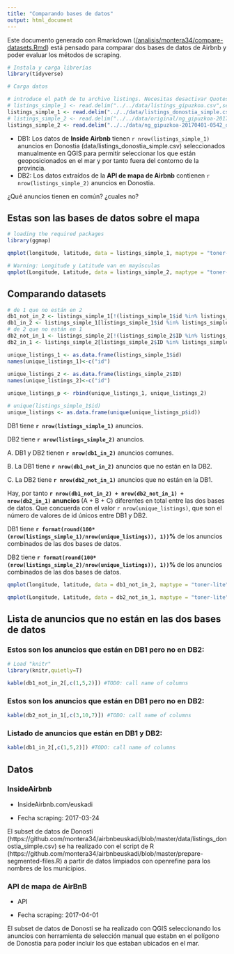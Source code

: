 ```yaml
---
title: "Comparando bases de datos"
output: html_document
---
```


Este documento generado con Rmarkdown ([/analisis/montera34/compare-datasets.Rmd](https://github.com/montera34/airbnbeuskadi/blob/master/analisis/montera34/compare-datasets.Rmd)) está pensado para comparar dos bases de datos de Airbnb y poder evaluar los métodos de scraping.  

```r

# Instala y carga librerías
library(tidyverse)

# Carga datos

# introduce el path de tu archivo listings. Necesitas desactivar Quotes, porque el texto incluye \"
# listings_simple_1 <- read.delim("../../data/listings_gipuzkoa.csv",sep = ",")
listings_simple_1 <- read.delim("../../data/listings_donostia_simple.csv",sep = ",")
# listings_simple_2 <- read.delim("../../data/original/ng_gipuzkoa-20170401-0542.csv",sep = ",")
listings_simple_2 <- read.delim("../../data/ng_gipuzkoa-20170401-0542_donostia.csv",sep = ",")
```

+ DB1: Los datos de **Inside Airbnb** tienen `r nrow(listings_simple_1)` anuncios en Donostia (data/listings_donostia_simple.csv) seleccionados manualmente en QGIS para permitir seleccionar los que están geoposicionados en el mar y por tanto fuera del contorno de la provincia.
+ DB2: Los datos extraídos de la **API de mapa de Airbnb** contienen `r nrow(listings_simple_2)` anuncios en Donostia.

¿Qué anuncios tienen en común? ¿cuales no?

## Estas son las bases de datos sobre el mapa

```r
# loading the required packages
library(ggmap)

qmplot(longitude, latitude, data = listings_simple_1, maptype = "toner-lite", color = I("red"),alpha = I(.2)) + labs(title= "DB1: data set 1" )

# Warning: Longitude y Latitude van en mayúsculas
qmplot(Longitude, Latitude, data = listings_simple_2, maptype = "toner-lite", color = I("blue"),alpha = I(.2)) + labs(title= "DB2: data set 2" )
```

## Comparando datasets

```r
# de 1 que no están en 2
db1_not_in_2 <- listings_simple_1[!(listings_simple_1$id %in% listings_simple_2$ID),]
db1_in_2 <- listings_simple_1[listings_simple_1$id %in% listings_simple_2$ID,]
# de 2 que no están en 1
db2_not_in_1 <- listings_simple_2[!(listings_simple_2$ID %in% listings_simple_1$id),]
db2_in_1 <- listings_simple_2[listings_simple_2$ID %in% listings_simple_1$id,]
```


```r
unique_listings_1 <- as.data.frame(listings_simple_1$id)
names(unique_listings_1)<-c("id")
                         
unique_listings_2 <- as.data.frame(listings_simple_2$ID)
names(unique_listings_2)<-c("id")

unique_listings_p <- rbind(unique_listings_1, unique_listings_2)

# unique(listings_simple_1$id)
unique_listings <- as.data.frame(unique(unique_listings_p$id))
```

DB1 tiene **`r nrow(listings_simple_1)`** anuncios.

DB2 tiene **`r nrow(listings_simple_2)`** anuncios.

A. DB1 y DB2 tienen **`r nrow(db1_in_2)`** anuncios comunes.

B. La DB1 tiene **`r nrow(db1_not_in_2)`** anuncios que no están en la DB2.

C. La DB2 tiene **`r nrow(db2_not_in_1)`** anuncios que no están en la DB1.

Hay, por tanto **`r nrow(db1_not_in_2) + nrow(db2_not_in_1) + nrow(db2_in_1)` anuncios ** (A + B + C) diferentes en total entre las dos bases de datos. Que concuerda con el valor `r nrow(unique_listings)`, que son el número de valores de id únicos entre DB1 y DB2.

DB1 tiene **`r format(round(100*(nrow(listings_simple_1)/nrow(unique_listings)), 1))`%** de los anuncios combinados de las dos bases de datos.

DB2 tiene **`r format(round(100*(nrow(listings_simple_2)/nrow(unique_listings)), 1))`% **de los anuncios combinados de las dos bases de datos.

```r
qmplot(longitude, latitude, data = db1_not_in_2, maptype = "toner-lite", color = I("red"),alpha = I(.2)) + labs(title= "data set 1 anuncios que no están en data set 2" )

qmplot(Longitude, Latitude, data = db2_not_in_1, maptype = "toner-lite", color = I("blue"),alpha = I(.2)) + labs(title= "data set 2 anuncios que no están en data set 1" )
```

## Lista de anuncios que no están en las dos bases de datos

### Estos son los anuncios que están en DB1 pero no en DB2:
```r
# Load "knitr"
library(knitr,quietly=T)

kable(db1_not_in_2[,c(1,5,2)]) #TODO: call name of columns
```

### Estos son los anuncios que están en DB1 pero no en DB2:
```r
kable(db2_not_in_1[,c(3,10,7)]) #TODO: call name of columns
```

### Listado de anuncios que están en DB1 y DB2:
```r
kable(db1_in_2[,c(1,5,2)]) #TODO: call name of columns
```

## Datos

### InsideAirbnb

+ InsideAirbnb.com/euskadi

+ Fecha scraping: 2017-03-24

El subset de datos de Donosti (https://github.com/montera34/airbnbeuskadi/blob/master/data/listings_donostia_simple.csv) se ha realizado con el script de R (https://github.com/montera34/airbnbeuskadi/blob/master/prepare-segmented-files.R) a partir de datos limpiados con openrefine para los nombres de los municipios.

### API de mapa de AirBnB

+ API

+ Fecha scraping: 2017-04-01

El subset de datos de Donosti se ha realizado con QGIS seleccionando los anuncios con herramienta de selección manual que estabn en el polígono de Donostia para poder incluir los que estaban ubicados en el mar.